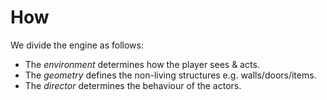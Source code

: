 
<BlogHeader number="2" date="1st September 2020" />

# How

We divide the engine as follows:

- The _environment_ determines how the player sees & acts.
- The _geometry_ defines the non-living structures e.g. walls/doors/items.
- The _director_ determines the behaviour of the actors.

<ZoomDemo />

<Env envKey="demo-1" width={600} height={300} />